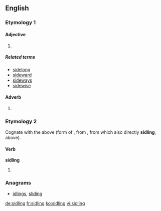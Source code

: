 ==English==

===Etymology 1===

====Adjective====
{{head|en|adjective}}

# {{alternative spelling of|sideling}}

=====Related terms=====
* [[sidelong]]
* [[sideward]]
* [[sideways]]
* [[sidewise]]

====Adverb====
{{head|en|adverb}}

# {{alternative spelling of|sideling}}

===Etymology 2===
Cognate with the above (form of {{term|sidle|lang=en}}, from {{etyl|enm|-}} {{term|sidlyng|lang=enm}}, from which also directly '''sidling''', above).

====Verb====
'''sidling'''

# {{present participle of|sidle}}

===Anagrams===
* [[idlings#English|idlings]], [[sliding#English|sliding]]

[[de:sidling]]
[[fr:sidling]]
[[ko:sidling]]
[[vi:sidling]]